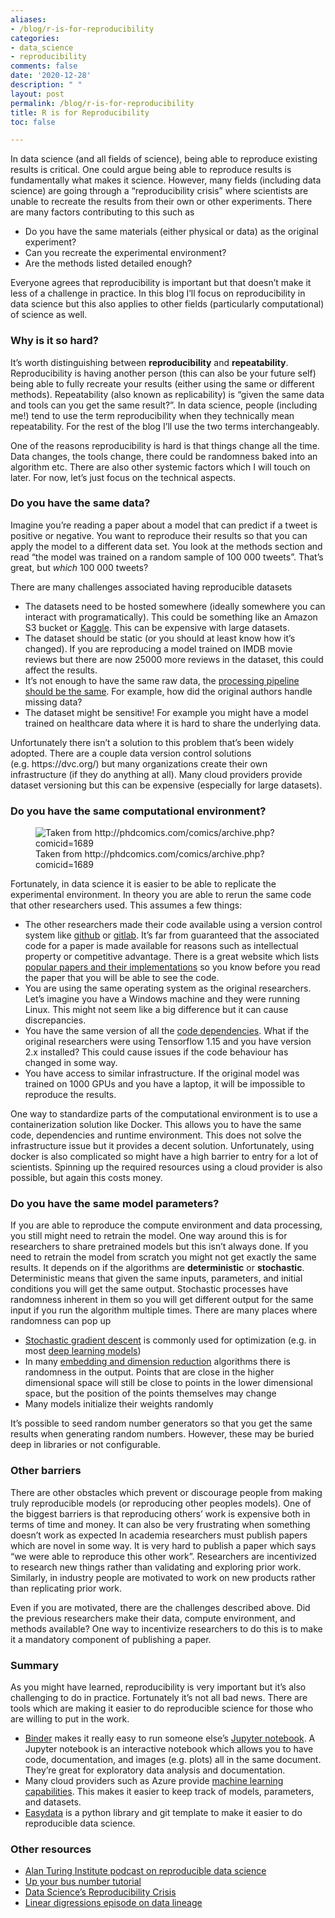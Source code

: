 ```yaml
---
aliases:
- /blog/r-is-for-reproducibility
categories:
- data_science
- reproducibility
comments: false
date: '2020-12-28'
description: " "
layout: post
permalink: /blog/r-is-for-reproducibility
title: R is for Reproducibility
toc: false

---
```


In data science (and all fields of science), being able to reproduce existing results is critical. One could argue being able to reproduce results is fundamentally what makes it science. However, many fields (including data science) are going through a “reproducibility crisis” where scientists are unable to recreate the results from their own or other experiments. There are many factors contributing to this such as

* Do you have the same materials (either physical or data) as the original experiment?
* Can you recreate the experimental environment?
* Are the methods listed detailed enough?

Everyone agrees that reproducibility is important but that doesn’t make it less of a challenge in practice. In this blog I’ll focus on reproducibility in data science but this also applies to other fields (particularly computational) of science as well.

### Why is it so hard?

It’s worth distinguishing between **reproducibility** and **repeatability**. Reproducibility is having another person (this can also be your future self) being able to fully recreate your results (either using the same or different methods). Repeatability (also known as replicability) is “given the same data and tools can you get the same result?”. In data science, people (including me!) tend to use the term reproducibility when they technically mean repeatability. For the rest of the blog I’ll use the two terms interchangeably.

One of the reasons reproducibility is hard is that things change all the time. Data changes, the tools change, there could be randomness baked into an algorithm etc. There are also other systemic factors which I will touch on later. For now, let’s just focus on the technical aspects.

### Do you have the same data?

Imagine you’re reading a paper about a model that can predict if a tweet is positive or negative. You want to reproduce their results so that you can apply the model to a different data set. You look at the methods section and read “the model was trained on a random sample of 100 000 tweets”. That’s great, but *which* 100 000 tweets? 

There are many challenges associated having reproducible datasets

* The datasets need to be hosted somewhere (ideally somewhere you can interact with programatically). This could be something like an Amazon S3 bucket or [Kaggle](https://www.kaggle.com/datasets). This can be expensive with large datasets.
* The dataset should be static (or you should at least know how it’s changed). If you are reproducing a model trained on IMDB movie reviews but there are now 25000 more reviews in the dataset, this could affect the results.
* It’s not enough to have the same raw data, the [processing pipeline should be the same](../2020-10-10-m-is-for-munging-data/index.qmd). For example, how did the original authors handle missing data?
* The dataset might be sensitive! For example you might have a model trained on healthcare data where it is hard to share the underlying data. 

Unfortunately there isn’t a solution to this problem that’s been widely adopted. There are a couple data version control solutions (e.g. https://dvc.org/) but many organizations create their own infrastructure (if they do anything at all). Many cloud providers provide dataset versioning but this can be expensive (especially for large datasets).

### Do you have the same computational environment?

![Taken from http://phdcomics.com/comics/archive.php?comicid=1689](phd_comics_scratch.png)

Fortunately, in data science it is easier to be able to replicate the experimental environment. In theory you are able to rerun the same code that other researchers used. This assumes a few things:

* The other researchers made their code available using a version control system like [github](https://github.com/) or [gitlab](https://about.gitlab.com/). It’s far from guaranteed that the associated code for a paper is made available for reasons such as intellectual property or competitive advantage. There is a great website which lists [popular papers and their implementations](https://paperswithcode.com/) so you know before you read the paper that you will be able to see the code.
* You are using the same operating system as the original researchers. Let’s imagine you have a Windows machine and they were running Linux. This might not seem like a big difference but it can cause discrepancies.
* You have the same version of all the [code dependencies](https://xkcd.com/1987/). What if the original researchers were using Tensorflow 1.15 and you have version 2.x installed? This could cause issues if the code behaviour has changed in some way.
* You have access to similar infrastructure. If the original model was trained on 1000 GPUs and you have a laptop, it will be impossible to reproduce the results.

One way to standardize parts of the computational environment is to use a containerization solution like Docker. This allows you to have the same code, dependencies and runtime environment. This does not solve the infrastructure issue but it provides a decent solution. Unfortunately, using docker is also complicated so might have a high barrier to entry for a lot of scientists. Spinning up the required resources using a cloud provider is also possible, but again this costs money.

### Do you have the same model parameters?

If you are able to reproduce the compute environment and data processing, you still might need to retrain the model. One way around this is for researchers to share pretrained models but this isn’t always done. If you need to retrain the model from scratch you might not get exactly the same results. It depends on if the algorithms are **deterministic** or **stochastic**. Deterministic means that given the same inputs, parameters, and initial conditions you will get the same output. Stochastic processes have randomness inherent in them so you will get different output for the same input if you run the algorithm multiple times. There are many places where randomness can pop up

* [Stochastic gradient descent](../2020-05-30-g-is-for-gradient-descent/index.qmd) is commonly used for optimization (e.g. in most [deep learning models](../2020-04-08-d-is-for-deep-learning/index.qmd))
* In many [embedding and dimension reduction](../2020-05-03-e-is-for-embeddings/index.qmd) algorithms there is randomness in the output. Points that are close in the higher dimensional space will still be close to points in the lower dimensional space, but the position of the points themselves may change
* Many models initialize their weights randomly

It’s possible to seed random number generators so that you get the same results when generating random numbers. However, these may be buried deep in libraries or not configurable.

### Other barriers

There are other obstacles which prevent or discourage people from making truly reproducible models (or reproducing other peoples models). One of the biggest barriers is that reproducing others' work is expensive both in terms of time and money. It can also be very frustrating when something doesn’t work as expected
In academia researchers must publish papers which are novel in some way. It is very hard to publish a paper which says “we were able to reproduce this other work”. Researchers are incentivized to research new things rather than validating and exploring prior work. Similarly, in industry people are motivated to work on new products rather than replicating prior work.

Even if you are motivated, there are the challenges described above. Did the previous researchers make their data, compute environment, and methods available? One way to incentivize researchers to do this is to make it a mandatory component of publishing a paper.

### Summary

As you might have learned, reproducibility is very important but it’s also challenging to do in practice. Fortunately it’s not all bad news. There are tools which are making it easier to do reproducible science for those who are willing to put in the work.

* [Binder](https://mybinder.org/) makes it really easy to run someone else's [Jupyter notebook](https://jupyter.org/). A Jupyter notebook is an interactive notebook which allows you to have code, documentation, and images (e.g. plots) all in the same document. They’re great for exploratory data analysis and documentation.
* Many cloud providers such as Azure provide [machine learning capabilities](https://azure.microsoft.com/en-ca/services/machine-learning/#capabilities). This makes it easier to keep track of models, parameters, and datasets.
* [Easydata](https://github.com/hackalog/cookiecutter-easydata) is a python library and git template to make it easier to do reproducible data science.

### Other resources

* [Alan Turing Institute podcast on reproducible data science](https://www.podbean.com/ew/pb-wxkjp-ecfa7f)
* [Up your bus number tutorial](https://www.youtube.com/watch?v=x7gukmVdAxw&list=PLGVZCDnMOq0qaT_ji1YQ5O4bWTEarj9J8&index=30&t=0s)
* [Data Science’s Reproducibility Crisis](https://towardsdatascience.com/data-sciences-reproducibility-crisis-b87792d88513)
* [Linear digressions episode on data lineage](https://lineardigressions.com/episodes/2017/9/3/data-lineage)




